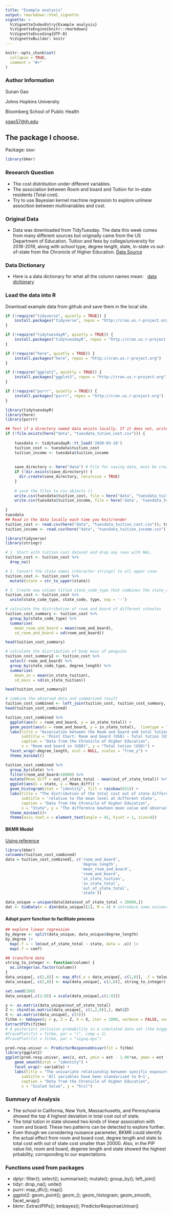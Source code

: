 ```yaml
---
title: "Example analysis"
output: rmarkdown::html_vignette
vignette: >
  %\VignetteIndexEntry{Example analysis}
  %\VignetteEngine{knitr::rmarkdown}
  %\VignetteEncoding{UTF-8}
  %\VignetteBuilder: knitr
---
```


```r
knitr::opts_chunk$set(
  collapse = TRUE,
  comment = "#>"
)
```

### Author Information
Sunan Gao

Johns Hopkins University

Bloomberg School of Public Health

[sgao57\@jh.edu](mailto:sgao57@jh.edu){.email}


## The package I choose.
Package: `bkmr`
```r
library(bkmr)
```

### Research Question
-   The cost distribution under different variables.
-   The association between Room and board and Tuition for in-state residents (Total cost).
-   Try to use Bayesian kernel machine regression to explore unlinear assocition between multivariables and cost.

### Original Data
-   Data was downloaded from TidyTuesday. The data this week comes from many different sources but originally came from the US Department of Education. Tuition and fees by college/university for 2018-2019, along with school type, degree length, state, in-state vs out-of-state from the Chronicle of Higher Education. [Data Source](https://github.com/rfordatascience/tidytuesday/blob/master/data/2020/2020-03-10/readme.md#data-dictionary)

### Data Dictionary
-   Here is a data dictionary for what all the column names mean: \ 
[data dictionary](https://github.com/rfordatascience/tidytuesday/blob/master/data/2020/2020-03-10/readme.md#data-dictionary)

### Load the data into R
Download example data from github and save them in the local site.
```r
if (!require("tidyverse", quietly = TRUE)) {
    install.packages("tidyverse", repos = "http://cran.us.r-project.org")
}

if (!require("tidytuesdayR", quietly = TRUE)) {
    install.packages("tidytuesdayR", repos = "http://cran.us.r-project.org")
}

if (!require("here", quietly = TRUE)) {
    install.packages("here", repos = "http://cran.us.r-project.org")
}

if (!require("ggplot2", quietly = TRUE)) {
    install.packages("ggplot2", repos = "http://cran.us.r-project.org")
}

if (!require("purrr", quietly = TRUE)) {
    install.packages("purrr", repos = "http://cran.us.r-project.org")
}
```


```r
library(tidytuesdayR)
library(here)
library(purrr)

## Test if a directory named data exists locally. If it does not, write an R function that creates it programmatically. Saves the data only once
if (!file.exists(here("data", "tuesdata_tution_cost.csv"))) {
    
    tuesdata <- tidytuesdayR::tt_load('2020-03-10')
    tuition_cost <- tuesdata$tuition_cost
    tuition_income <- tuesdata$tuition_income
    
    
    save_directory <- here("data") # File for saving data, must be created
    if (!dir.exists(save_directory)) {
      dir.create(save_directory, recursive = TRUE)
    }
    
    # save the files to csv objects ()
    write.csv(tuesdata$tuition_cost, file = here("data", "tuesdata_tuition_cost.csv"))
    write.csv(tuesdata$tuition_income, file = here('data', 'tuesdata_tuition_income.csv'))
    
}
tuesdata
## Read in the data locally each time you knit/render
tuition_cost <- read.csv(here("data", "tuesdata_tuition_cost.csv")); tuition_cost$X = NULL
tuition_income <- read.csv(here("data", "tuesdata_tuition_income.csv")); tuition_income$X = NULL
```


```r
library(tidyverse)
library(stringr)

# 1. Start with tuition cost dataset and drop any rows with NAs.
tuition_cost <- tuition_cost %>%
  drop_na()

# 2. Convert the state names (character strings) to all upper case.
tuition_cost <- tuition_cost %>%
  mutate(state = str_to_upper(state))

# 3. Create new column titled state_code_type that combines the state_code and school type into one column separated by “-”. (e.g. “TX-Private”).
tuition_cost <- tuition_cost %>%
  unite(state_code_type, state_code, type, sep = '-')
```

```r
# calculate the distribution of room and board of different schooles
tuition_cost_summary <- tuition_cost %>% 
  group_by(state_code_type) %>%
  summarise(
    mean_room_and_board = mean(room_and_board),
    sd_room_and_board = sd(room_and_board))

head(tuition_cost_summary)
```

```r
# calculate the distribution of body mass of penguins
tuition_cost_summary2 <- tuition_cost %>% 
  select(-room_and_board) %>%
  group_by(state_code_type, degree_length) %>%
  summarise(
    mean_in = mean(in_state_tuition),
    sd_mass = sd(in_state_tuition))

head(tuition_cost_summary2)
```

```r
# combine the observed data and summarized result
tuition_cost_combined <- left_join(tuition_cost, tuition_cost_summary, 'state_code_type')
head(tuition_cost_combined)
```


```r
tuition_cost_combined %>% 
  ggplot(aes(x = room_and_board, y = in_state_total)) + 
  geom_point(aes(x = room_and_board, y = in_state_total),  linetype = "solid", color = rainbow(1861), size = 1) + 
  labs(title = "Association between the Room and board and total tution in state",
       subtitle = 'Point Chart: Room and board (USD) ~ Total tution (USD)',
       caption = "Data from the Chronicle of Higher Education",
       x = "Room and board in (USD)", y = "Total tution (USD)") + 
  facet_wrap(~degree_length, ncol = NULL, scales = "free_y") +
  theme_minimal()
```


```r
tuition_cost_combined %>% 
  group_by(state) %>% 
  filter(room_and_board>10000) %>%
  mutate(Mean_diff = out_of_state_total - mean(out_of_state_total)) %>%
  ggplot(aes(x = state, y = Mean_diff)) + 
  geom_histogram(stat = "identity", fill = rainbow(931)) + 
  labs(title = "The distribution of the total cost out of state difference in each state",
       subtitle = 'relative to the mean level at different state',
       caption = "Data from the Chronicle of Higher Education",
       x = "State", y = "The difference bewteen mean value and observations in each group") +
  theme_minimal()+
  theme(axis.text.x = element_text(angle = 45, hjust = 1, size=8))
```
#### BKMR Model
[Using reference](https://jenfb.github.io/bkmr/overview.html)
```r
library(bkmr)
colnames(tuition_cost_combined)
data = tuition_cost_combined[, c('room_and_board',
                                 'degree_length', 
                                 'mean_room_and_board',
                                 'room_and_board',
                                 'in_state_tuition',
                                 'in_state_total',
                                 'out_of_state_total',
                                 'state')]

data_unique = unique(data[data$out_of_state_total < 20000,])
dat <- SimData(n = dim(data_unique)[1], M = 4) # introduce some nuisance data
```

#### Adopt purrr function to facilitate process 
```r
## explore linear regression
by_degree <- split(data_unique, data_unique$degree_length)
by_degree |>
  map(.f = ~ lm(out_of_state_total ~ state, data = .x)) |>
  map(.f = coef)

## transform data
string_to_integer <- function(column) {
  as.integer(as.factor(column))
}
data_unique[, c(2,8)] <- map_dfc(.x = data_unique[, c(2,8)], .f = tolower)
data_unique[, c(2,8)] <- map(data_unique[, c(2,8)], string_to_integer)
```


```r
set.seed(208)
data_unique[,c(1:8)] = scale(data_unique[,c(1:8)])

y <- as.matrix(data_unique$out_of_state_total)
Z <- cbind(as.matrix(data_unique[, c(1,2,8)],), dat$Z)
X <- as.matrix(data_unique[, c(3)])
fitkm <- kmbayes(y = y, Z = Z, X = X, iter = 1000, verbose = FALSE, varsel = TRUE)
ExtractPIPs(fitkm)
# A posteriori inclusion probability in a simulated data set (the bigger the better)
#TracePlot(fit = fitkm, par = "r", comp = 1)
#TracePlot(fit = fitkm, par = "sigsq.eps")

pred.resp.univar <- PredictorResponseUnivar(fit = fitkm)
library(ggplot2)
ggplot(pred.resp.univar, aes(z, est, ymin = est - 1.96*se, ymax = est + 1.96*se)) + 
    geom_smooth(stat = "identity") + 
    facet_wrap(~ variable) +
    labs(title = "The univariate relationship between specific exposure and the total cost",
       subtitle = 'All variables have been standarized to 0~1',
       caption = "Data from the Chronicle of Higher Education",
       x = "Scaled Value", y = "h(z)")

```



### Summary of Analysis
-   The school in California, New York, Massachusetts, and Pennsylvania showed the top 4 highest deviation in total cost out of state.
-   The total tution in state showed two kinds of linear association with room and board. These two patterns can be detected to explore further.
-   Even though we considering nuisance parameter, BKMR could identify the actual effect from room and board cost, degree length and state to total cost with out of state cost smaller than 20000. Also, in the PIP value list, room and board, degeree length and state showed the highest prbability, corrsponding to our expectations.

### Functions used from packages

-   dplyr: filter(); select(); summarise(); mutate(); group_by(); left_join() <br>
-   tidyr: drop_na(); unite() <br>
-   purrr: map_dfc(); map() 
-   ggplot2: geom_point(); geom_(); geom_histogram; geom_smooth, facet_wrap()
-   bkmr: ExtractPIPs(); kmbayes(); PredictorResponseUnivar()






